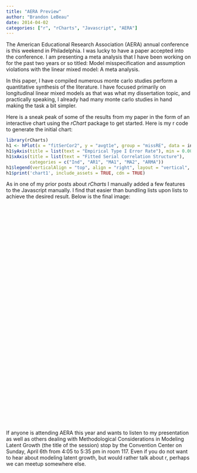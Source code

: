 ---
title: "AERA Preview"
author: "Brandon LeBeau"
date: 2014-04-02
categories: ["r", "rCharts", "Javascript", "AERA"]
---

The American Educational Research Association (AERA) annual conference is this weekend in Philadelphia.  I was lucky to have a paper accepted into the conference.  I am presenting a meta analysis that I have been working on for the past two years or so titled: Model misspecification and assumption violations with the linear mixed model: A meta analysis.

In this paper, I have compiled numerous monte carlo studies perform a quantitative synthesis of the literature.  I have focused primarily on longitudinal linear mixed models as that was what my dissertation topic, and practically speaking, I already had many monte carlo studies in hand making the task a bit simpler.

Here is a sneak peak of some of the results from my paper in the form of an interactive chart using the *rChart* package to get started.  Here is my r code to generate the initial chart:

```{r chart, eval=FALSE, tidy=FALSE}
library(rCharts)
h1 <- hPlot(x = "fitSerCor2", y = "avgt1e", group = "missRE", data = intmean)
h1$yAxis(title = list(text = "Empirical Type I Error Rate"), min = 0.00, max = 0.2, tickInterval = 0.05)
h1$xAxis(title = list(text = "Fitted Serial Correlation Structure"),
         categories = c("Ind", "AR1", "MA1", "MA2", "ARMA"))
h1$legend(verticalAlign = "top", align = "right", layout = "vertical", title = list(text = "Miss RE"))
h1$print('chart1', include_assets = TRUE, cdn = TRUE)
```

As in one of my prior posts about *rCharts* I manually added a few features to the Javascript manually.  I find that easier than bundling lists upon lists to achieve the desired result.  Below is the final image:

<script type='text/javascript' src=https://code.jquery.com/jquery-1.9.1.min.js></script>
<script type='text/javascript' src=https://code.highcharts.com/highcharts.js></script>
<script type='text/javascript' src=https://code.highcharts.com/highcharts-more.js></script>
<script type='text/javascript' src=https://code.highcharts.com/modules/exporting.js></script> 
 <style>
  .rChart {
    display: block;
    margin-left: auto; 
    margin-right: auto;
    width: 800px;
    height: 600px;
    font-size: 200%;
  }  
  </style>
<div id = 'chart1' class = 'rChart highcharts'></div>
<script type='text/javascript'>
    (function($){
        $(function () {
            var chart = new Highcharts.Chart({
 "dom": "chart1",
"width":            800,
"height":            400,
"credits": {
 "href": null,
"text": null 
},
"exporting": {
 "enabled": false 
},
"title": {
 "text": null 
},
"yAxis": [
 {
 "title": {
 "text": "Empirical Type I Error Rate",
   style: {
   fontWeight: 'bold',
   fontSize: '20px'
   }
},
labels: {
  style: {
   fontSize: '18px'
  }
 },
"min":              0,
"max":            0.2,
"tickInterval":           0.05 
} 
],
"series": [
 {
 "data": [
 [
 "Ind",
0.0519
],
 [
 "AR1",
0.0635
],
[
 "MA1",
0.0639
],
[
 "MA2",
0.0665
], 
[
 "ARMA",
0.0656
],
],
events: {
            mouseOver: function () {
                this.update({
                    color: 'black'
                });                
            },
            mouseOut: function () {
                this.update({
                    color: '#e41a1c'
                }); 
            }
        },
"color": "#e41a1c",
"name": "0",
"type": null,
"marker": {
 "radius":              6
} 
},
{
 "data": [
 [
 "Ind",
0.1837
],
 [
 "AR1",
0.0864
],
[
 "MA1",
0.1155
],
[
 "MA2",
0.0999
], 
[
 "ARMA",
0.0896
],
],
events: {
            mouseOver: function () {
                this.update({
                    color: 'black'
                });                
            },
            mouseOut: function () {
                this.update({
                    color: '#377eb8'
                }); 
            }
        },
"color": "#377eb8",
"name": "1",
"type": null,
"marker": {
 "radius":              6
} 
} 
],
"xAxis": [
 {
 "title": {
 "text": "Fitted Serial Correlation Structure",
 style:{
   fontWeight: 'bold',
   fontSize: '20px'
 }
},
labels: {
 style: {
  fontSize: '18px',
  fontWeight: 'bold'
 }
},
"categories": [ "Ind", "AR1", "MA1", "MA2", "ARMA" ] 
} 
],
"subtitle": {
 "text": null 
},
"legend": {
 "verticalAlign": "top",
"align": "right",
"layout": "vertical",
symbolWidth: 40,
"title": {
 "text": "Miss RE" 
} 
},
"plotOptions": {
 "series": {
 "lineWidth":              4 
} 
},
"id": "chart1",
"chart": {
 "renderTo": "chart1",
  zoomType: "y",
   "style": {
 fontSize: "24px"
 },
 resetZoomButton: {
  position: {
   align: 'left'
  }
 }
} 
});
        });
    })(jQuery);
</script>

If anyone is attending AERA this year and wants to listen to my presentation as well as others dealing with Methodological Considerations in Modeling Latent Growth (the title of the session) stop by the Convention Center on Sunday, April 6th from 4:05 to 5:35 pm in room 117.  Even if you do not want to hear about modeling latent growth, but would rather talk about r, perhaps we can meetup somewhere else.

